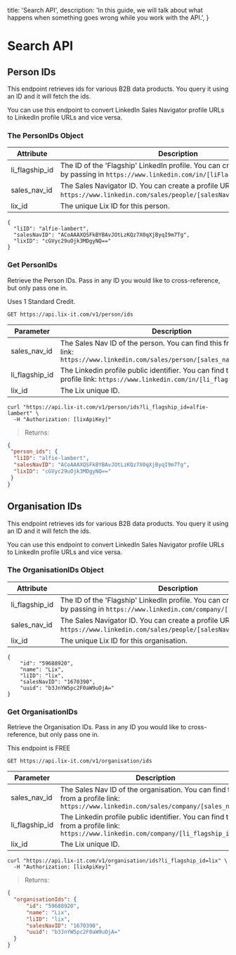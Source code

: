   title: 'Search API',
  description:
    'In this guide, we will talk about what happens when something goes wrong while you work with the API.',
}


# Search API

## Person IDs

This endpoint retrieves ids for various B2B data products. You query it using an ID and it will fetch the ids.

You can use this endpoint to convert LinkedIn Sales Navigator profile URLs to LinkedIn profile URLs and vice versa.

### The PersonIDs Object

Attribute | Description
--------- | -----------
li_flagship_id | The ID of the 'Flagship' LinkedIn profile. You can create a profile URL by passing in `https://www.linkedin.com/in/[liFlagshipID]`.
sales_nav_id     | The Sales Navigator ID. You can create a profile URL by passing in `https://www.linkedin.com/sales/people/[salesNavID],NAME,undefined`.
lix_id     | The unique Lix ID for this person.

```shell
{
  "liID": "alfie-lambert",
  "salesNavID": "ACoAAAXQSFkBYBAvJOtLzKQz7X0qXjByqI9m7Tg",
  "lixID": "cGVyc29uOjk3MDgyNQ=="
}
```

### Get PersonIDs

Retrieve the Person IDs. Pass in any ID you would like to cross-reference, but only pass one in. 

<aside class="notice"> Uses 1 Standard Credit.</aside>

`GET https://api.lix-it.com/v1/person/ids`

Parameter | Description
--------- | -----------
sales_nav_id | The Sales Nav ID of the person. You can find this from a profile link: `https://www.linkedin.com/sales/person/[sales_nav_id],NAME,XXXX`
li_flagship_id | The Linkedin profile public identifier. You can find this from a profile link: `https://www.linkedin.com/in/[li_flagship_id]`
lix_id | The Lix unique ID.

```shell
curl "https://api.lix-it.com/v1/person/ids?li_flagship_id=alfie-lambert" \
  -H "Authorization: [lixApiKey]"
```

> Returns:

```json
{
 "person_ids": {
  "liID": "alfie-lambert",
  "salesNavID": "ACoAAAXQSFkBYBAvJOtLzKQz7X0qXjByqI9m7Tg",
  "lixID": "cGVyc29uOjk3MDgyNQ=="
 }
}
```

## Organisation IDs

This endpoint retrieves ids for various B2B data products. You query it using an ID and it will fetch the ids.

You can use this endpoint to convert LinkedIn Sales Navigator profile URLs to LinkedIn profile URLs and vice versa.

### The OrganisationIDs Object

Attribute | Description
--------- | -----------
li_flagship_id | The ID of the 'Flagship' LinkedIn profile. You can create a profile URL by passing in `https://www.linkedin.com/company/[liFlagshipID]`.
sales_nav_id     | The Sales Navigator ID. You can create a profile URL by passing in `https://www.linkedin.com/sales/people/[salesNavID],NAME,undefined`.
lix_id     | The unique Lix ID for this organisation.

```shell
{
    "id": "59688920",
    "name": "Lix",
    "liID": "lix",
    "salesNavID": "1670390",
    "uuid": "b3JnYW5pc2F0aW9uOjA="
}
```

### Get OrganisationIDs

Retrieve the Organisation IDs. Pass in any ID you would like to cross-reference, but only pass one in. 

<aside class="notice">This endpoint is FREE</aside>

`GET https://api.lix-it.com/v1/organisation/ids`

Parameter | Description
--------- | -----------
sales_nav_id | The Sales Nav ID of the organisation. You can find this from a profile link: `https://www.linkedin.com/sales/company/[sales_nav_id]`
li_flagship_id | The Linkedin profile public identifier. You can find this from a profile link: `https://www.linkedin.com/company/[li_flagship_id]`
lix_id | The Lix unique ID.

```shell
curl "https://api.lix-it.com/v1/organisation/ids?li_flagship_id=lix" \
  -H "Authorization: [lixApiKey]"
```

> Returns:

```json
{
  "organisationIds": {
      "id": "59688920",
      "name": "Lix",
      "liID": "lix",
      "salesNavID": "1670390",
      "uuid": "b3JnYW5pc2F0aW9uOjA="
  }
}
```
